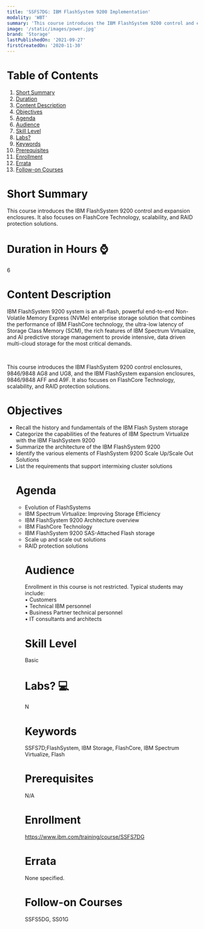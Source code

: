 ```yaml
---
title: 'SSFS7DG: IBM FlashSystem 9200 Implementation'
modality: 'WBT'
summary: 'This course introduces the IBM FlashSystem 9200 control and expansion enclosures. It also focuses on FlashCore Technology, scalability, and RAID protection solutions.'
image: '/static/images/power.jpg'
brand: 'Storage'
lastPublishedOn: '2021-09-27'
firstCreatedOn: '2020-11-30'
---
```

# Table of Contents
1.  [Short Summary](#short-summary)
2.  [Duration](#duration-in-hours-)
3.  [Content Description](#content-description)
4.  [Objectives](#objectives)
5.  [Agenda](#agenda)
6.  [Audience](#audience)
7.  [Skill Level](#skill-level)
8.  [Labs?](#labs-)
9.  [Keywords](#keywords)
10. [Prerequisites](#prerequisites)
11. [Enrollment](#enrollment)
12. [Errata](#errata)
13. [Follow-on Courses](#follow-on-courses)

# Short Summary
This course introduces the IBM FlashSystem 9200 control and expansion enclosures. It also focuses on FlashCore Technology, scalability, and RAID protection solutions.

# Duration in Hours ⌚
6

# Content Description
<p>IBM FlashSystem 9200 system is an all-flash, powerful end-to-end Non-Volatile Memory Express (NVMe) enterprise storage solution that combines the performance of IBM FlashCore technology, the ultra-low latency of Storage Class Memory (SCM), the rich features of IBM Spectrum Virtualize, and AI predictive storage management to provide intensive, data driven multi-cloud storage for the most critical demands.</p><p>&nbsp;</p><p>This course introduces the IBM FlashSystem 9200 control enclosures, 9846/9848 AG8 and UG8, and the IBM FlashSystem expansion enclosures, 9846/9848 AFF and A9F. It also focuses on FlashCore Technology, scalability, and RAID protection solutions.</p>

# Objectives
<ul /><li />Recall the history and fundamentals of the IBM Flash System storage<li />Categorize the capabilities of the features of IBM Spectrum Virtualize with the IBM FlashSystem 9200<li />Summarize the architecture of the IBM FlashSystem 9200<li />Identify the various elements of FlashSystem 9200 Scale Up/Scale Out Solutions<li />List the requirements that support intermixing cluster solutions

# Agenda
<ul /><li />Evolution of FlashSystems<li />IBM Spectrum Virtualize: Improving Storage Efficiency<li />IBM FlashSystem 9200 Architecture overview<li />IBM FlashCore Technology<li />IBM FlashSystem 9200 SAS-Attached Flash storage<li />Scale up and scale out solutions<li />RAID protection solutions

# Audience
<p>Enrollment in this course is not restricted. Typical students may include:<br />• Customers<br />• Technical IBM personnel&nbsp;<br />• Business Partner technical personnel&nbsp;<br />• IT consultants and architects</p>

# Skill Level
Basic               

# Labs? 💻
N

# Keywords
SSFS7D;FlashSystem, IBM Storage, FlashCore, IBM Spectrum Virtualize, Flash

# Prerequisites
N/A

# Enrollment
https://www.ibm.com/training/course/SSFS7DG

# Errata
None specified.

# Follow-on Courses
SSFS5DG, SS01G

